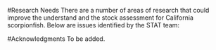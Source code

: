 
<!-- ****************************RESEARCH NEEDS**************************** -->
#Research Needs
There are a number of areas of research that could improve the understand and the stock 
assessment for California scorpionfish.  Below are issues identified by the STAT team:

\begin{enumerate}

\item \textbf{Natural mortality}: Both female natural mortality and steepness were 
fixed in the base model.  The collection of age data for older females may improve 
the ability to estimate female natural mortality in the model.  The NWFSC trawl survey
was the only available source of age data for this assessment, of which there were a 
number of age-1 fish and the data were dominated by males.

\item \textbf{Steepness}: Califronia scorpionfish has not been fished to a level where information 
on steepness is available.  A meta-analysis for species with similar breeding strategies to 
California scorpionfish could be conducted if data are available.

\item \textbf{Stock in Mexico}:  No available information on the status of California 
scorpionfish in Mexico could be found.  A number of emails were sent to researchers 
in Mexico and none were returned.  It is known that a portion of the stock resides 
in Mexico and that boat leaving from San Diego target California scorpionfish off 
the Coronado Islands.  

\item \textbf{Sex ratio}:  The sex ratio in both Love et al. [@Love1987] and samples 
from the NWFSC trawl survey were skewed towards males. Data on sex ratios from the 
recreational or commercial fisheries would help in determining the sex ratio of the population.

\item \textbf{Aggregating behavior}: Little is known about the aggregating behavior
of California scorpionfish.  California scorpionfish are known to aggregate in both
the spawning and non-spawning seasons.  The location and timing of the aggregations
would aid in modelling the high catch events.

\item \textbf{Fecundity/Maturity}: There are currently no estimates of fecundity for California 
scorpionfish.  Love et al. [@Love1987] has published the only estiamtes of maturity for California 
scorpionfish, but the original copies of the data are no long available.  Some data on the spatial distribution of the eggs are available from CalCOFI, but were not keypunched to the species level. 
California scorpionfish mature at a young age, and additional data can help inform the maturity 
ogive.

\end{enumerate}



<!-- ***************************ACKNOWLEDGEMENTS*************************** -->
#Acknowledgments
To be added.




\newpage
\FloatBarrier